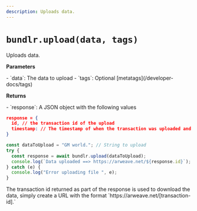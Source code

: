 ```yaml
---
description: Uploads data.
---
```



# `bundlr.upload(data, tags)`

Uploads data.

**Parameters**

<div className="-mt-5" />- `data`: The data to upload - `tags`: Optional [metatags](/developer-docs/tags)

**Returns**

<div className="-mt-5" />- `response`: A JSON object with the following values

```json
response = {
  id, // the transaction id of the upload
  timestamp: // The timestamp of when the transaction was uploaded and verified
}
```

```js
const dataToUpload = "GM world."; // String to upload
try {
  const response = await bundlr.upload(dataToUpload);
  console.log(`Data uploaded ==> https://arweave.net/${response.id}`);
} catch (e) {
  console.log("Error uploading file ", e);
}
```

<Callout type="info" emoji="ℹ️">
  The transaction id returned as part of the response is used to download the
  data, simply create a URL with the format
  `https://arweave.net/[transaction-id].`
</Callout>
